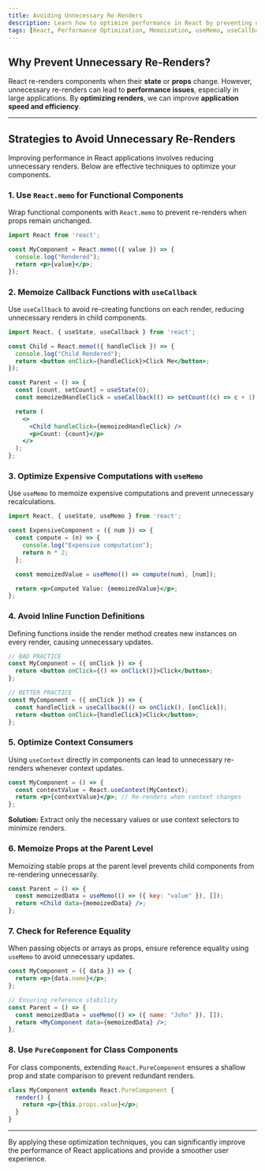 ```yaml
---
title: Avoiding Unnecessary Re-Renders
description: Learn how to optimize performance in React by preventing unnecessary re-renders using React.memo, useMemo, useCallback, and other best practices.
tags: [React, Performance Optimization, Memoization, useMemo, useCallback]
---
```


## Why Prevent Unnecessary Re-Renders?  
React re-renders components when their **state** or **props** change. However, unnecessary re-renders can lead to **performance issues**, especially in large applications. By **optimizing renders**, we can improve **application speed and efficiency**.

---

## Strategies to Avoid Unnecessary Re-Renders

Improving performance in React applications involves reducing unnecessary renders. Below are effective techniques to optimize your components.

### 1. Use `React.memo` for Functional Components
Wrap functional components with `React.memo` to prevent re-renders when props remain unchanged.

```jsx
import React from 'react';

const MyComponent = React.memo(({ value }) => {
  console.log("Rendered");
  return <p>{value}</p>;
});
```

### 2. Memoize Callback Functions with `useCallback`
Use `useCallback` to avoid re-creating functions on each render, reducing unnecessary renders in child components.

```jsx
import React, { useState, useCallback } from 'react';

const Child = React.memo(({ handleClick }) => {
  console.log("Child Rendered");
  return <button onClick={handleClick}>Click Me</button>;
});

const Parent = () => {
  const [count, setCount] = useState(0);
  const memoizedHandleClick = useCallback(() => setCount((c) => c + 1), []);

  return (
    <>
      <Child handleClick={memoizedHandleClick} />
      <p>Count: {count}</p>
    </>
  );
};
```

### 3. Optimize Expensive Computations with `useMemo`
Use `useMemo` to memoize expensive computations and prevent unnecessary recalculations.

```jsx
import React, { useState, useMemo } from 'react';

const ExpensiveComponent = ({ num }) => {
  const compute = (n) => {
    console.log("Expensive computation");
    return n * 2;
  };

  const memoizedValue = useMemo(() => compute(num), [num]);

  return <p>Computed Value: {memoizedValue}</p>;
};
```

### 4. Avoid Inline Function Definitions
Defining functions inside the render method creates new instances on every render, causing unnecessary updates.

```jsx
// BAD PRACTICE
const MyComponent = ({ onClick }) => {
  return <button onClick={() => onClick()}>Click</button>;
};
```

```jsx
// BETTER PRACTICE
const MyComponent = ({ onClick }) => {
  const handleClick = useCallback(() => onClick(), [onClick]);
  return <button onClick={handleClick}>Click</button>;
};
```

### 5. Optimize Context Consumers
Using `useContext` directly in components can lead to unnecessary re-renders whenever context updates.

```jsx
const MyComponent = () => {
  const contextValue = React.useContext(MyContext);
  return <p>{contextValue}</p>; // Re-renders when context changes
};
```
**Solution:** Extract only the necessary values or use context selectors to minimize renders.

### 6. Memoize Props at the Parent Level
Memoizing stable props at the parent level prevents child components from re-rendering unnecessarily.

```jsx
const Parent = () => {
  const memoizedData = useMemo(() => ({ key: "value" }), []);
  return <Child data={memoizedData} />;
};
```

### 7. Check for Reference Equality
When passing objects or arrays as props, ensure reference equality using `useMemo` to avoid unnecessary updates.

```jsx
const MyComponent = ({ data }) => {
  return <p>{data.name}</p>;
};

// Ensuring reference stability
const Parent = () => {
  const memoizedData = useMemo(() => ({ name: "John" }), []);
  return <MyComponent data={memoizedData} />;
};
```

### 8. Use `PureComponent` for Class Components
For class components, extending `React.PureComponent` ensures a shallow prop and state comparison to prevent redundant renders.

```jsx
class MyComponent extends React.PureComponent {
  render() {
    return <p>{this.props.value}</p>;
  }
}
```

---

By applying these optimization techniques, you can significantly improve the performance of React applications and provide a smoother user experience.
